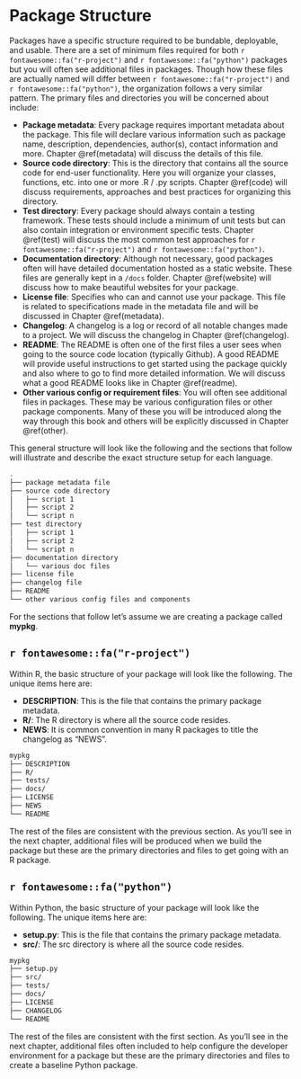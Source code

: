 # Package Structure {#structure}

Packages have a specific structure required to be bundable, deployable, and usable. There are a set of minimum files required for both `r fontawesome::fa("r-project")` and `r fontawesome::fa("python")` packages but you will often see additional files in packages. Though how these files are actually named will differ between `r fontawesome::fa("r-project")` and `r fontawesome::fa("python")`, the organization follows a very similar pattern. The primary files and directories you will be concerned about include:

* __Package metadata__: Every package requires important metadata about the package. This file will declare various information such as package name, description, dependencies, author(s), contact information and more. Chapter \@ref(metadata) will discuss the details of this file.
* __Source code directory__: This is the directory that contains all the source code for end-user functionality. Here you will organize your classes, functions, etc. into one or more .R / .py scripts. Chapter \@ref(code) will discuss requirements, approaches and best practices for organizing this directory.
* __Test directory__: Every package should always contain a testing framework. These tests should include a minimum of unit tests but can also contain integration or environment specific tests. Chapter \@ref(test) will discuss the most common test approaches for `r fontawesome::fa("r-project")` and `r fontawesome::fa("python")`.
* __Documentation directory__: Although not necessary, good packages often will have detailed documentation hosted as a static website. These files are generally kept in a `/docs` folder. Chapter \@ref(website) will discuss how to make beautiful websites for your package.
* __License file__: Specifies who can and cannot use your package. This file is related to specifications made in the metadata file and will be discussed in Chapter \@ref(metadata).
* __Changelog__: A changelog is a log or record of all notable changes made to a project. We will discuss the changelog in Chapter \@ref(changelog).
* __README__: The README is often one of the first files a user sees when going to the source code location (typically Github). A good README will provide useful instructions to get started using the package quickly and also where to go to find more detailed information. We will discuss what a good README looks like in Chapter \@ref(readme).
* __Other various config or requirement files__: You will often see additional files in packages. These may be various configuration files or other package components. Many of these you will be introduced along the way through this book and others will be explicitly discussed in Chapter \@ref(other).

This general structure will look like the following and the sections that follow will illustrate and describe the exact structure setup for each language.

```sh
.
├── package metadata file
├── source code directory
│   ├── script 1
│   ├── script 2
│   └── script n
├── test directory
│   ├── script 1
│   ├── script 2
│   └── script n
├── documentation directory
│   └── various doc files
├── license file
├── changelog file
├── README
└── other various config files and components
```

For the sections that follow let's assume we are creating a package called __mypkg__.

## `r fontawesome::fa("r-project")`

Within R, the basic structure of your package will look like the following. The unique items here are:

- __DESCRIPTION__: This is the file that contains the primary package metadata.
- __R/__: The R directory is where all the source code resides.
- __NEWS__: It is common convention in many R packages to title the changelog as "NEWS".

```sh
mypkg
├── DESCRIPTION
├── R/
├── tests/
├── docs/
├── LICENSE
├── NEWS
└── README
```

The rest of the files are consistent with the previous section. As you'll see in the next chapter, additional files will be produced when we build the package but these are the primary directories and files to get going with an R package.

## `r fontawesome::fa("python")`

Within Python, the basic structure of your package will look like the following. The unique items here are:

- __setup.py__: This is the file that contains the primary package metadata.
- __src/__: The src directory is where all the source code resides.

```sh
mypkg
├── setup.py
├── src/
├── tests/
├── docs/
├── LICENSE
├── CHANGELOG
└── README
```

The rest of the files are consistent with the first section. As you'll see in the next chapter, additional files often included to help configure the developer environment for a package but these are the primary directories and files to create a baseline Python package.
